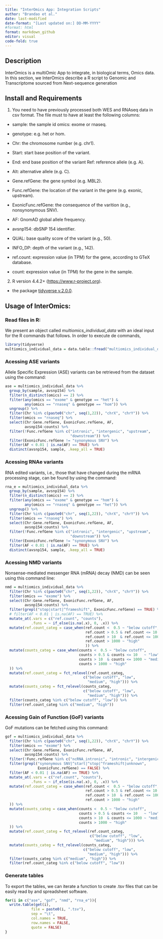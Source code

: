 ```yaml
---
title: "InterOmics App: Integration Scripts"
author: "Brandao et al."
date: last-modified
date-format: "[Last updated on:] DD-MM-YYYY"
#format: html
format: markdown_github
editor: visual
code-fold: true
---
```


## Description

InterOmics is a multiOmic App to integrate, in biological terms, Omics data. In this section, we InterOmics describe a R script to Genomic and Transcriptome sourced from Next-sequence generation

## Install and Requirements

1)  You need to have previously processed both WES and RNAseq data in csv format. The file must to have at least the following columns:

-   sample: the sample id omics: exome or rnaseq.

-   genotype: e.g. het or hom.

-   Chr: the chromosome number (e.g. chr1).

-   Start: start base position of the variant.

-   End: end base position of the variant Ref: reference allele (e.g. A).

-   Alt: alternative allele (e.g. C).

-   Gene.refGene: the gene symbol (e.g. MBL2).

-   Func.refGene: the location of the variant in the gene (e.g. exonic, upstream).

-   ExonicFunc.refGene: the consequence of the varition (e.g., nonsynonymous SNV).

-   AF: GnomAD global allele frequency.

-   avsnp154: dbSNP 154 identifier.

-   QUAL: base quality score of the variant (e.g., 50).

-   INFO_DP: depth of the variant (e.g., 142).

-   ref.count: expression value (in TPM) for the gene, according to GTeX database.

-   count: expression value (in TPM) for the gene in the sample.

2)  R version 4.4.2+ (<https://www.r-project.org>).

-   the package [tidyverse v.2.0.0](https://www.tidyverse.org/).

## Usage of InterOmics:

### Read files in R:

We present an object called *multiomics_individual_data* with an ideal input for the R commands that follows. In order to execute de commands,

```r

library(tidyverse)
multiomics_individual_data = data.table::fread("multiomics_individual_data.zip")

```

### Acessing ASE variants

Allele Specific Expression (ASE) variants can be retrieved from the dataset using the command:

```r

ase = multiomics_individual_data %>% 
  group_by(sample, avsnp154) %>%
  filter(n_distinct(omics) == 2) %>%
  filter(any(omics == "exome" & genotype == "het") & 
         any(omics == "rnaseq" & genotype == "hom")) %>%
  ungroup() %>% 
  filter(Chr %in% c(paste0("chr", seq(1,22)), "chrX", "chrY")) %>% 
  filter(omics == "rnaseq") %>% 
  select(Chr:Gene.refGene, ExonicFunc.refGene, AF,
         avsnp154:counts) %>%
  filter(!Func.refGene %in% c("intronic", "intergenic", "upstream",
                              "downstream")) %>%
  filter(ExonicFunc.refGene != "synonymous SNV") %>%
  filter(AF < 0.01 | is.na(AF) == TRUE) %>%
  distinct(avsnp154, sample, .keep_all = TRUE)

```

### Acessing RNAe variants

RNA edited variants, i.e., those that have changed during the mRNA processing stage, can be found by using the command:

```r

rna_e = multiomics_individual_data %>%
  group_by(sample, avsnp154) %>%
  filter(n_distinct(omics) == 2) %>%
  filter(any(omics == "exome" & genotype == "hom") & 
         any(omics == "rnaseq" & genotype == "het")) %>%
  ungroup() %>% 
  filter(Chr %in% c(paste0("chr", seq(1,22)), "chrX", "chrY")) %>% 
  filter(omics == "rnaseq") %>% 
  select(Chr:Gene.refGene, ExonicFunc.refGene, AF, 
         avsnp154:counts) %>% 
  filter(!Func.refGene %in% c("intronic", "intergenic", "upstream",
                              "downstream")) %>%
  filter(ExonicFunc.refGene != "synonymous SNV") %>%
  filter(AF < 0.01 | is.na(AF) == TRUE) %>%
  distinct(avsnp154, sample, .keep_all = TRUE)

```

### Acessing NMD variants

Nonsense-mediated messenger RNA (mRNA) decay (NMD) can be seen using this command line:

```r

nmd = multiomics_individual_data %>% 
  filter(Chr %in% c(paste0("chr", seq(1,22)), "chrX", "chrY")) %>% 
  filter(omics == "exome") %>% 
  select(Chr:Gene.refGene, ExonicFunc.refGene, AF, 
         avsnp154:counts) %>% 
  filter(grepl("stop|start|^frameshift", ExonicFunc.refGene) == TRUE) %>% 
  # filter(AF < 0.01 | is.na(AF) == TRUE) %>%
  mutate_at(.vars = c("ref.count", "counts"),
            .funs = ~ if_else(is.na(.x), 0, .x)) %>% 
  mutate(ref.count_categ = case_when(ref.count <  0.5 ~ "below cutoff",
                                     ref.count > 0.5 & ref.count <= 10   ~ "low",
                                     ref.count > 10  & ref.count <= 1000 ~ "medium",
                                     ref.count > 1000 ~ "high"
                                     )) %>% 
  mutate(counts_categ = case_when(counts <  0.5 ~ "below cutoff",
                                  counts > 0.5 & counts <= 10   ~ "low",
                                  counts > 10  & counts <= 1000 ~ "medium",
                                  counts > 1000 ~ "high"
  )) %>%
  mutate(ref.count_categ = fct_relevel(ref.count_categ, 
                                    c("below cutoff", "low",
                                      "medium", "high"))) %>% 
  mutate(counts_categ = fct_relevel(counts_categ, 
                                    c("below cutoff", "low",
                                      "medium", "high"))) %>% 
  filter(counts_categ %in% c("below cutoff", "low")) %>% 
  filter(ref.count_categ %in% c("medium", "high")) 

```

### Acessing Gain of Function (GoF) variants

GoF mutations can be fetched using this command:

```r

gof = multiomics_individual_data %>% 
  filter(Chr %in% c(paste0("chr", seq(1,22)), "chrX", "chrY")) %>% 
  filter(omics == "exome") %>% 
  select(Chr:Gene.refGene, ExonicFunc.refGene, AF, 
         avsnp154:counts) %>% 
  filter(!Func.refGene %in% c("ncRNA_intronic", "intronic", "intergenic")) %>%
  filter(grepl("synonymous SNV|^start|^stop|^frameshift|unknown", 
               ExonicFunc.refGene) == FALSE) %>%
  filter(AF < 0.01 | is.na(AF) == TRUE) %>%
  mutate_at(.vars = c("ref.count", "counts"),
            .funs = ~ if_else(is.na(.x), 0, .x)) %>% 
  mutate(ref.count_categ = case_when(ref.count <  0.5 ~ "below cutoff",
                                     ref.count > 0.5 & ref.count <= 10   ~ "low",
                                     ref.count > 10  & ref.count <= 1000 ~ "medium",
                                     ref.count > 1000 ~ "high"
  )) %>% 
  mutate(counts_categ = case_when(counts <  0.5 ~ "below cutoff",
                                  counts > 0.5 & counts <= 10   ~ "low",
                                  counts > 10  & counts <= 1000 ~ "medium",
                                  counts > 1000 ~ "high"
  )) %>%
  mutate(ref.count_categ = fct_relevel(ref.count_categ, 
                                       c("below cutoff", "low",
                                         "medium", "high"))) %>% 
  mutate(counts_categ = fct_relevel(counts_categ, 
                                    c("below cutoff", "low",
                                      "medium", "high"))) %>% 
  filter(counts_categ %in% c("medium", "high")) %>% 
  filter(ref.count_categ %in% c("below cutoff", "low"))

```

### Generate tables

To export the tables, we can iterate a function to create .tsv files that can be easily read by and spreadsheet software.

```r

for(i in c("ase", "gof", "nmd", "rna_e")){
  write.table(get(i), 
            file = paste0(i, ".tsv"), 
            sep = "\t", 
            col.names = TRUE, 
            row.names = FALSE, 
            quote = FALSE)
}

```
